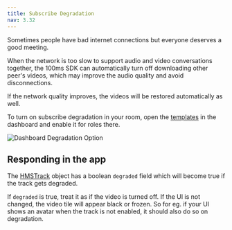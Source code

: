 ```yaml
---
title: Subscribe Degradation
nav: 3.32
---
```


Sometimes people have bad internet connections but everyone deserves a good meeting.

When the network is too slow to support audio and video conversations together, the 100ms SDK can automatically turn off downloading other peer's videos, which may improve the audio quality and avoid disconnections.

If the network quality improves, the videos will be restored automatically as well.

To turn on subscribe degradation in your room, open the [templates](https://dashboard.100ms.live/templates) in the dashboard and enable it for roles there.

![Dashboard Degradation Option](/docs/v2/degradation.png)


## Responding in the app

The [HMSTrack](/api-reference/javascript/v2/interfaces/HMSTrack#degraded) object has a boolean `degraded` field which will
become true if the track gets degraded.

If `degraded` is true, treat it as if the video is turned off. If the UI is not changed, the video tile will appear black or frozen.
So for eg. if your UI shows an avatar when the track is not enabled, it should also do so on degradation.
